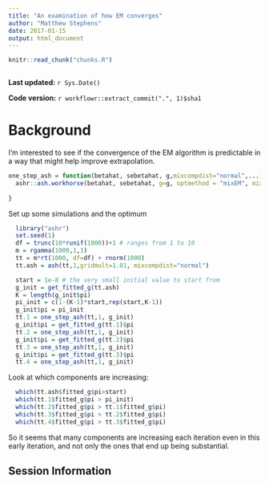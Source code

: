 ```yaml
---
title: "An examination of how EM converges"
author: "Matthew Stephens"
date: 2017-01-15
output: html_document
---
```


```r
knitr::read_chunk("chunks.R")
```

```r
```

**Last updated:** `r Sys.Date()`

**Code version:** `r workflowr::extract_commit(".", 1)$sha1`


# Background

I'm interested to see if the convergence of the EM algorithm is predictable
in a way that might help improve extrapolation.

```r
one_step_ash = function(betahat, sebetahat, g,mixcompdist="normal",...){
  ashr::ash.workhorse(betahat, sebetahat, g=g, optmethod = "mixEM", mixcompdist=mixcompdist, control  = list(maxiter=1), ...)
  
}
```

Set up some simulations and the optimum
```r
  library("ashr")
  set.seed(1)
  df = trunc(10*runif(1000))+1 # ranges from 1 to 10
  m = rgamma(1000,1,1)
  tt = m*rt(1000, df=df) + rnorm(1000)
  tt.ash = ash(tt,1,gridmult=1.01, mixcompdist="normal")
```

```r
  start = 1e-8 # the very small initial value to start from
  g_init = get_fitted_g(tt.ash)
  K = length(g_init$pi)
  pi_init = c(1-(K-1)*start,rep(start,K-1))
  g_init$pi = pi_init 
  tt.1 = one_step_ash(tt,1, g_init)
  g_init$pi = get_fitted_g(tt.1)$pi
  tt.2 = one_step_ash(tt,1, g_init)
  g_init$pi = get_fitted_g(tt.2)$pi
  tt.3 = one_step_ash(tt,1, g_init)
  g_init$pi = get_fitted_g(tt.3)$pi
  tt.4 = one_step_ash(tt,1, g_init)
```
Look at which components are increasing:
```r
  which(tt.ash$fitted_g$pi>start)
  which(tt.1$fitted_g$pi > pi_init)
  which(tt.2$fitted_g$pi > tt.1$fitted_g$pi)
  which(tt.3$fitted_g$pi > tt.2$fitted_g$pi) 
  which(tt.4$fitted_g$pi > tt.3$fitted_g$pi) 
```
So it seems that many components are increasing each iteration even
in this early iteration, and not only the ones that end up being substantial.


## Session Information

```r
```
